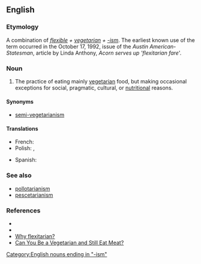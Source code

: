 ==English==

===Etymology===
A combination of ''[[flexible]] + [[vegetarian]] + [[-ism]]''. The earliest known use of the term occurred in the October 17, 1992, issue of the ''Austin American-Statesman'', article by Linda Anthony, ''Acorn serves up 'flexitarian fare'''.

===Noun===
{{en-noun|-}}

# {{context|US|lang=en}} The practice of eating mainly [[vegetarian]] food, but making occasional exceptions for social, pragmatic, cultural, or [[nutritional]] reasons.

====Synonyms====
* {{sense|vegetarianism with occasional exceptions}} [[semi-vegetarianism]]

====Translations====
{{trans-top|The practice of eating mainly vegetarian with exceptions}}
* French: {{t|fr|flexitarisme}}
* Polish: {{t|pl|fleksitarianizm}}, {{t|pl|semiwegetarianizm}}
{{trans-mid}}
* Spanish: {{t|es|flexitarianismo}}
{{trans-bottom}}

===See also===
* [[pollotarianism]]
* [[pescetarianism]]

===References===
* {{cite web | title = Are you a 'flexitarian?' | publisher = The Associated Press | date = 2004-03-16 | url = http://www.msnbc.msn.com/id/4541605/ | accessdate = 2007-12-03 }}
* {{cite web | title = 2003 Words of the Year | publisher = ''[[Appendix:American Dialect Society|American Dialect Society]]'' | date = 2007-01-13 | url = http://www.americandialect.org/index.php/amerdial/2003_words_of_the_yea/ | accessdate = 2007-12-03}}
* [http://vegetarian.about.com/od/glossary/g/Flexitarian.htm Why flexitarian?]
* [http://www.medicinenet.com/script/main/art.asp?articlekey=52501 Can You Be a Vegetarian and Still Eat Meat?]

[[Category:English nouns ending in "-ism"]]